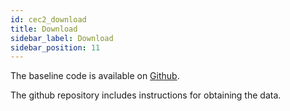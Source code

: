 ```yaml
---
id: cec2_download
title: Download
sidebar_label: Download
sidebar_position: 11
---
```


The baseline code is available on [Github](https://github.com/claritychallenge/clarity_CC). 

The github repository includes instructions for obtaining the data.

